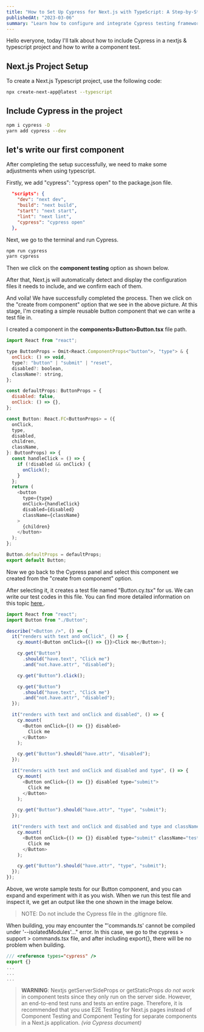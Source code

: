 ```yaml
---
title: "How to Set Up Cypress for Next.js with TypeScript: A Step-by-Step Guide"
publishedAt: "2023-03-06"
summary: "Learn how to configure and integrate Cypress testing framework into your Next.js project using TypeScript, with a comprehensive, easy-to-follow tutorial."
---
```


Hello everyone, today I'll talk about how to include Cypress in a nextjs & typescript project and how to write a component test.

## Next.js Project Setup

To create a Next.js Typescript project, use the following code:

```bash
npx create-next-app@latest --typescript
```

## Include Cypress in the project

```bash
npm i cypress -D
yarn add cypress --dev
```

## let's write our first component

After completing the setup successfully, we need to make some adjustments when using typescript.

Firstly, we add "cypress": "cypress open" to the package.json file.

```json
  "scripts": {
    "dev": "next dev",
    "build": "next build",
    "start": "next start",
    "lint": "next lint",
    "cypress": "cypress open"
  },
```

Next, we go to the terminal and run Cypress.

```bash
npm run cypress
yarn cypress
```

Then we click on the **component testing** option as shown below.

After that, Next.js will automatically detect and display the configuration files it needs to include, and we confirm each of them.

And voila! We have successfully completed the process. Then we click on the "create from component" option that we see in the above picture. At this stage, I'm creating a simple reusable button component that we can write a test file in.

I created a component in the **components>Button>Button.tsx** file path.

```js
import React from "react";

type ButtonProps = Omit<React.ComponentProps<"button">, "type"> & {
  onClick: () => void,
  type?: "button" | "submit" | "reset",
  disabled?: boolean,
  className?: string,
};

const defaultProps: ButtonProps = {
  disabled: false,
  onClick: () => {},
};

const Button: React.FC<ButtonProps> = ({
  onClick,
  type,
  disabled,
  children,
  className,
}: ButtonProps) => {
  const handleClick = () => {
    if (!disabled && onClick) {
      onClick();
    }
  };
  return (
    <button
      type={type}
      onClick={handleClick}
      disabled={disabled}
      className={className}
    >
      {children}
    </button>
  );
};

Button.defaultProps = defaultProps;
export default Button;
```

Now we go back to the Cypress panel and select this component we created from the "create from component" option.

After selecting it, it creates a test file named "Button.cy.tsx" for us. We can write our test codes in this file. You can find more detailed information on this topic [here ](https://docs.cypress.io/guides/component-testing/react/examples).

```js
import React from "react";
import Button from "./Button";

describe("<Button />", () => {
  it("renders with text and onClick", () => {
    cy.mount(<Button onClick={() => {}}>Click me</Button>);

    cy.get("Button")
      .should("have.text", "Click me")
      .and("not.have.attr", "disabled");

    cy.get("Button").click();

    cy.get("Button")
      .should("have.text", "Click me")
      .and("not.have.attr", "disabled");
  });

  it("renders with text and onClick and disabled", () => {
    cy.mount(
      <Button onClick={() => {}} disabled>
        Click me
      </Button>
    );

    cy.get("Button").should("have.attr", "disabled");
  });

  it("renders with text and onClick and disabled and type", () => {
    cy.mount(
      <Button onClick={() => {}} disabled type="submit">
        Click me
      </Button>
    );

    cy.get("Button").should("have.attr", "type", "submit");
  });

  it("renders with text and onClick and disabled and type and className", () => {
    cy.mount(
      <Button onClick={() => {}} disabled type="submit" className="test">
        Click me
      </Button>
    );

    cy.get("Button").should("have.attr", "type", "submit");
  });
});
```

Above, we wrote sample tests for our Button component, and you can expand and experiment with it as you wish. When we run this test file and inspect it, we get an output like the one shown in the image below.

> NOTE: Do not include the Cypress file in the .gitignore file.

When building, you may encounter the "'commands.ts' cannot be compiled under '--isolatedModules'..." error. In this case, we go to the cypress > support > commands.tsx file, and after including export{}, there will be no problem when building.

```js
/// <reference types="cypress" />
export {}
...
...
...
```

> **WARNING**: Nextjs getServerSideProps or getStaticProps _do not work_ in component tests since they only run on the server side. However, an end-to-end test runs and tests an entire page. Therefore, it is recommended that you use E2E Testing for Next.js pages instead of Component Testing and Component Testing for separate components in a Next.js application. _(via Cypress document)_
